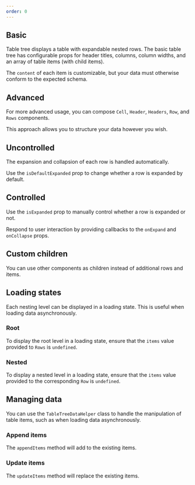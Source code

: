 ```yaml
---
order: 0
---
```



## Basic

Table tree displays a table with expandable nested rows. The basic table tree has configurable props for header titles,
columns, column widths, and an array of table items (with child items).

The `content` of each item is customizable, but your data must otherwise conform to the expected schema.

<Example Component={BasicExample} packageName="@atlaskit/table-tree" />

## Advanced

For more advanced usage, you can compose `Cell`, `Header`, `Headers`, `Row`,
and `Rows` components.

This approach allows you to structure your data however you wish.

<Example Component={AdvancedExample} packageName="@atlaskit/table-tree" />

## Uncontrolled

The expansion and collapsion of each row is handled automatically.

Use the `isDefaultExpanded` prop to change whether a row is expanded by default.

<Example Component={UncontrolledExample} packageName="@atlaskit/table-tree" />

## Controlled

Use the `isExpanded` prop to manually control whether a row is expanded or not.

Respond to user interaction by providing callbacks to the `onExpand` and
`onCollapse` props.

<Example Component={ControlledExample} packageName="@atlaskit/table-tree" />

## Custom children

You can use other components as children instead of additional rows and items.

<Example Component={CustomChildExample} packageName="@atlaskit/table-tree" />

## Loading states

Each nesting level can be displayed in a loading state. This is useful when
loading data asynchronously.

### Root

To display the root level in a loading state, ensure that the `items` value
provided to `Rows` is `undefined`.

<Example Component={LoadingStateRootExample} packageName="@atlaskit/table-tree" />

### Nested

To display a nested level in a loading state, ensure that the `items` value
provided to the corresponding `Row` is `undefined`.

<Example Component={LoadingStateNestedExample} packageName="@atlaskit/table-tree" />

## Managing data

You can use the `TableTreeDataHelper` class to handle the manipulation of table items,
such as when loading data asynchronously.

### Append items

The `appendItems` method will add to the existing items.

<Example Component={AsyncAppendExample} packageName="@atlaskit/table-tree" />

### Update items

The `updateItems` method will replace the existing items.

<Example Component={AsyncUpdateExample} packageName="@atlaskit/table-tree" />